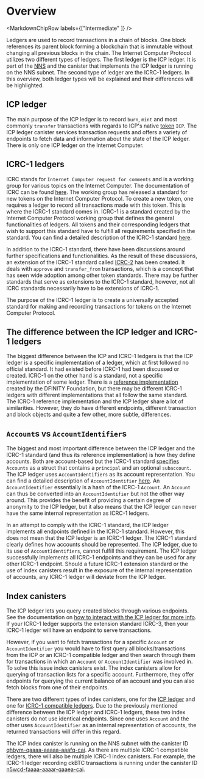 
# Overview

<MarkdownChipRow labels={["Intermediate"  ]} />



Ledgers are used to record transactions in a chain of blocks. One block references its parent block forming a blockchain that is immutable without changing all previous blocks in the chain.
The Internet Computer Protocol utilizes two different types of ledgers. The first ledger is the ICP ledger. It is part of the [NNS](/docs/current/developer-docs/daos/nns/overview) and the canister that implements
the ICP ledger is running on the NNS subnet. The second type of ledger are the ICRC-1 ledgers. In this overview, both ledger types
will be explained and their differences will be highlighted.

## ICP ledger
The main purpose of the ICP ledger is to record `burn`, `mint` and most commonly `transfer` transactions with regards to ICP's native [token](/docs/concepts/tokens-cycles.mdx) `ICP`.
The ICP ledger canister services transaction requests and offers a variety of endpoints to fetch data and information about the state of the ICP ledger.
There is only one ICP ledger on the Internet Computer.

## ICRC-1 ledgers

ICRC stands for `Internet Computer request for comments` and is a working group for various topics on the Internet Computer. The documentation of ICRC can be found [here](https://github.com/dfinity/ICRC).
The working group has released a standard for new tokens on the Internet Computer Protocol. To create a new token, one requires a ledger to record all transactions made with this token. This is where the ICRC-1 standard comes in.
ICRC-1 is a standard created by the Internet Computer Protocol working group that defines the general functionalities of ledgers. All tokens and their corresponding ledgers that wish to support this standard have to fulfill all requirements
specified in the standard. You can find a detailed description of the ICRC-1 standard [here](https://github.com/dfinity/ICRC-1/blob/main/standards/ICRC-1/README.md).

In addition to the ICRC-1 standard, there have been discussions around further specifications and functionalities. As the result of these discussions,  an extension of the ICRC-1 standard called [ICRC-2](https://github.com/dfinity/ICRC-1/tree/main/standards/ICRC-2) has been created. It deals with `approve` and `transfer_from` transactions, which is a concept that has seen wide adoption among other token standards.
There may be further standards that serve as extensions to the ICRC-1 standard, however, not all ICRC standards necessarily have to be extensions of ICRC-1.

The purpose of the ICRC-1 ledger is to create a universally accepted standard for making and recording transactions for tokens on the Internet Computer Protocol.

## The difference between the ICP ledger and ICRC-1 ledgers
The biggest difference between the ICP and ICRC-1 ledgers is that the ICP ledger is a specific implementation of a ledger, which at first followed no official standard. It had existed before ICRC-1 had been discussed or created.
ICRC-1 on the other hand is a standard, not a specific implementation of some ledger. There is a [reference implementation](https://github.com/dfinity/ic/tree/master/rs/rosetta-api/icrc1/ledger) created by the DFINITY Foundation, but there may be different ICRC-1 ledgers with different implementations that
all follow the same standard. The ICRC-1 reference implementation and the ICP ledger share a lot of similarities. However, they do have different endpoints, different transaction and block objects and quite a few other, more subtle, differences.


## `Account`s vs `AccountIdentifier`s

The biggest and most important difference between the ICP ledger and the ICRC-1 standard (and thus its reference implementation) is how they define accounts. Both are account-based but the ICRC-1 standard [specifies](https://github.com/dfinity/ICRC-1/blob/main/standards/ICRC-1/README.md#account) `Accounts` as a struct that contains a `principal` and an optional `subaccount`.
The ICP ledger uses `AccountIdentifiers` as its account representation. You can find a detailed description of `AccountIdentifier` [here](https://mmapped.blog/posts/13-icp-ledger#account-id). An `AccountIdentifier` essentially is a hash of the ICRC-1 `Account`. An `Account` can thus be converted into an `AccountIdentifier` but not the other
way around. This provides the benefit of providing a certain degree of anonymity to the ICP ledger, but it also means that the ICP ledger can never have the same internal representation as ICRC-1 ledgers.

In an attempt to comply with the ICRC-1 standard, the ICP ledger implements all endpoints defined in the ICRC-1 standard. However, this does not mean that the ICP ledger is an ICRC-1 ledger. The ICRC-1 standard clearly defines how accounts should be represented.
The ICP ledger, due to its use of `AccountIdentifiers`, cannot fulfill this requirement. The ICP ledger successfully implements all ICRC-1 endpoints and they can be used for any other ICRC-1 endpoint.
Should a future ICRC-1 extension standard or the use of index canisters result in the exposure of the internal representation of accounts, any ICRC-1 ledger will deviate from the ICP ledger.

## Index canisters
The ICP ledger lets you query created blocks through various endpoints. See the documentation on [how to interact with the ICP ledger for more info](/docs/current/developer-docs/defi/icp-tokens/using-the-ledger). If your ICRC-1 ledger supports the extension standard ICRC-3, then your ICRC-1 ledger will have an endpoint to serve transactions.

However, if you want to fetch transactions for a specific `Account` or `AccountIdentifier` you would have to first query all blocks/transactions from the ICP or an ICRC-1 compatible ledger and then search through them for transactions in which an `Account` or `AccountIdentifier` was involved in. To solve this issue index canisters exist. The index canisters allow for querying of transaction lists for a specific account. Furthermore, they offer endpoints for querying the current balance of an account and you can also fetch blocks from one of their endpoints.

There are two different types of index canisters, one for the [ICP ledger](/docs/current/developer-docs/integrations/ledger/icp-index-local-setup) and one for [ICRC-1 compatible ledgers](/docs/current/developer-docs/defi/icrc-1/icrc1-index-setup). Due to the previously mentioned difference between the ICP ledger and ICRC-1 ledgers, these two index canisters do not use identical endpoints. Since one uses `Account` and the other uses `AccountIdentifier` as an internal representation of accounts, the returned transactions will differ in this regard.

The ICP index canister is running on the NNS subnet with the canister ID [qhbym-qaaaa-aaaaa-aaafq-cai](https://dashboard.internetcomputer.org/canister/qhbym-qaaaa-aaaaa-aaafq-cai). As there are multiple ICRC-1 compatible ledgers, there will also be multiple ICRC-1 index canisters. For example, the ICRC-1 ledger recording ckBTC transactions is running under the canister ID [n5wcd-faaaa-aaaar-qaaea-cai](https://dashboard.internetcomputer.org/canister/n5wcd-faaaa-aaaar-qaaea-cai).

